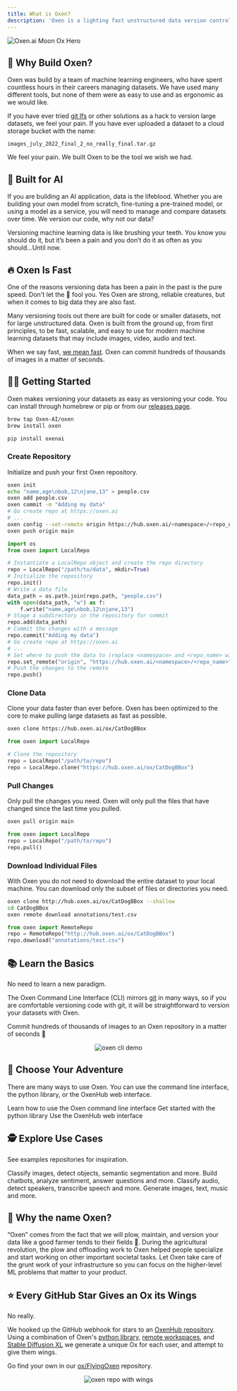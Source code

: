 ```yaml
---
title: What is Oxen?
description: 'Oxen is a lighting fast unstructured data version control system for machine learning datasets.'
---
```


<img
  className="block"
  src="/images/MoonOx.png"
  alt="Oxen.ai Moon Ox Hero"
/>

## 🐂 Why Build Oxen?

Oxen was build by a team of machine learning engineers, who have spent countless hours in their careers managing datasets. We have used many different tools, but none of them were as easy to use and as ergonomic as we would like. 

If you have ever tried [git lfs](https://git-lfs.com/) or other solutions as a hack to version large datasets, we feel your pain. If you have ever uploaded a dataset to a cloud storage bucket with the name:

`images_july_2022_final_2_no_really_final.tar.gz`

We feel your pain. We built Oxen to be the tool we wish we had.

## 🤖 Built for AI

If you are building an AI application, data is the lifeblood. Whether you are building your own model from scratch, fine-tuning a pre-trained model, or using a model as a service, you will need to manage and compare datasets over time. We version our code, why not our data?

Versioning machine learning data is like brushing your teeth. You know you should do it, but it’s been a pain and you don’t do it as often as you should...Until now.

## 🔥 Oxen Is Fast

One of the reasons versioning data has been a pain in the past is the pure speed. Don't let the 🐂 fool you. Yes Oxen are strong, reliable creatures, but when it comes to big data they are also fast.

Many versioning tools out there are built for code or smaller datasets, not for large unstructured data. Oxen is built from the ground up, from first principles, to be fast, scalable, and easy to use for modern machine learning datasets that may include images, video, audio and text.

When we say fast, [we mean fast](/concepts/performance). Oxen can commit hundreds of thousands of images in a matter of seconds.

## 🧑‍💻 Getting Started

Oxen makes versioning your datasets as easy as versioning your code. You can install through homebrew or pip or from our [releases page](https://github.com/Oxen-AI/Oxen/releases).

<CodeGroup>

```bash CLI
brew tap Oxen-AI/oxen
brew install oxen
```

```bash Python
pip install oxenai
```

</CodeGroup>

### Create Repository

Initialize and push your first Oxen repository.

<CodeGroup>

```bash CLI
oxen init
echo "name,age\nbob,12\njane,13" > people.csv
oxen add people.csv
oxen commit -m "Adding my data"
# Go create repo at https://oxen.ai
# ...
oxen config --set-remote origin https://hub.oxen.ai/<namespace>/<repo_name>
oxen push origin main
```

```python Python
import os
from oxen import LocalRepo

# Instantiate a LocalRepo object and create the repo directory
repo = LocalRepo("/path/to/data", mkdir=True)
# Initialize the repository
repo.init()
# Write a data file
data_path = os.path.join(repo.path, "people.csv")
with open(data_path, "w") as f:
    f.write("name,age\nbob,12\njane,13")
# Stage a subdirectory in the repository for commit
repo.add(data_path)
# Commit the changes with a message
repo.commit("Adding my data")
# Go create repo at https://oxen.ai
# ...
# Set where to push the data to (replace <namespace> and <repo_name> with your remote)
repo.set_remote("origin", "https://hub.oxen.ai/<namespace>/<repo_name>")
# Push the changes to the remote
repo.push()
```

</CodeGroup>

### Clone Data

Clone your data faster than ever before. Oxen has been optimized to the core to make pulling large datasets as fast as possible.

<CodeGroup>

```bash CLI
oxen clone https://hub.oxen.ai/ox/CatDogBBox
```

```python Python
from oxen import LocalRepo

# Clone the repository
repo = LocalRepo("/path/to/repo")
repo = LocalRepo.clone("https://hub.oxen.ai/ox/CatDogBBox")
```

</CodeGroup>

### Pull Changes

Only pull the changes you need. Oxen will only pull the files that have changed since the last time you pulled.

<CodeGroup>

```bash CLI
oxen pull origin main
```

```python Python
from oxen import LocalRepo
repo = LocalRepo("/path/to/repo")
repo.pull()
```

</CodeGroup>

### Download Individual Files

With Oxen you do not need to download the entire dataset to your local machine. You can download only the subset of files or directories you need.

<CodeGroup>

```bash CLI
oxen clone http://hub.oxen.ai/ox/CatDogBBox --shallow
cd CatDogBBox
oxen remote download annotations/test.csv
```

```python Python
from oxen import RemoteRepo
repo = RemoteRepo("http://hub.oxen.ai/ox/CatDogBBox")
repo.download("annotations/test.csv")
```

</CodeGroup>

## 📚 Learn the Basics

No need to learn a new paradigm.

The Oxen Command Line Interface (CLI) mirrors [git](https://git-scm.com/) in many ways, so if you are comfortable versioning code with git, it will be straightforward to version your datasets with Oxen.

Commit hundreds of thousands of images to an Oxen repository in a matter of seconds 🚀

<p align="center">
    <img src="https://github.com/Oxen-AI/oxen-release/raw/main/images/cli-celeba.gif?raw=true" alt="oxen cli demo" />
</p>

## 🥾 Choose Your Adventure

There are many ways to use Oxen. You can use the command line interface, the python library, or the OxenHub web interface.

<CardGroup cols={2}>
  <Card
    title="Command Line Interface"
    icon="rectangle-terminal"
    href="/getting-started/cli"
  >
    Learn how to use the Oxen command line interface
  </Card>
  <Card
    title="Python Library"
    icon="python"
    href="/getting-started/python"
  >
    Get started with the python library
  </Card>
  <Card
    title="Web Interface"
    icon="browser"
    href="https://oxen.ai"
  >
    Use the OxenHub web interface
  </Card>
</CardGroup>

## 🕵️ Explore Use Cases

See examples repositories for inspiration.

<CardGroup cols={2}>
  <Card
    title="Computer Vision"
    icon="camera-viewfinder"
    href="https://www.oxen.ai/categories/vision"
  >
    Classify images, detect objects, semantic segmentation and more.
  </Card>
  <Card
    title="Natural Language Processing"
    icon="file-lines"
    href="https://www.oxen.ai/categories/text"
  >
    Build chatbots, analyze sentiment, answer questions and more.
  </Card>
  <Card
    title="Audio"
    icon="headphones"
    href="https://www.oxen.ai/categories/audio"
  >
    Classify audio, detect speakers, transcribe speech and more.
  </Card>
  <Card
    title="Generative AI"
    icon="palette"
    href="https://www.oxen.ai/categories/generative-ai"
  >
    Generate images, text, music and more.
  </Card>
</CardGroup>

## 🐂 Why the name Oxen?

“Oxen” comes from the fact that we will plow, maintain, and version your data like a good farmer tends to their fields 🌾. During the agricultural revolution, the plow and offloading work to Oxen helped people specialize and start working on other important societal tasks. Let Oxen take care of the grunt work of your infrastructure so you can focus on the higher-level ML problems that matter to your product.

## ⭐️ Every GitHub Star Gives an Ox its Wings

No really.

We hooked up the GitHub webhook for stars to an [OxenHub repository](https://www.oxen.ai/ox/FlyingOxen). Using a combination of Oxen's [python library](https://docs.oxen.ai/getting-started/python), [remote workspaces](https://docs.oxen.ai/concepts/remote-workspace), and [Stable Diffusion XL](https://huggingface.co/docs/diffusers/api/pipelines/stable_diffusion/stable_diffusion_xl) we generate a unique Ox for each user, and attempt to give them wings.

Go find your own in our [ox/FlyingOxen](https://www.oxen.ai/ox/FlyingOxen) repository.

<p align="center">
    <img src="https://github.com/Oxen-AI/oxen-release/blob/main/images/ox-with-wings.png?raw=true" alt="oxen repo with wings" />
</p>
